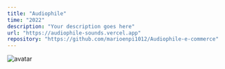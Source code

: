 ```yaml
---
title: "Audiophile"
time: "2022"
description: "Your description goes here"
url: "https://audiophile-sounds.vercel.app"
repository: "https://github.com/marioenpi1012/Audiophile-e-commerce"
---
```


<Image
	src="/projects/audiophile/image.png"
	alt="avatar"
	width={500}
	height={327}
	caption="Hello from caption"
/>
